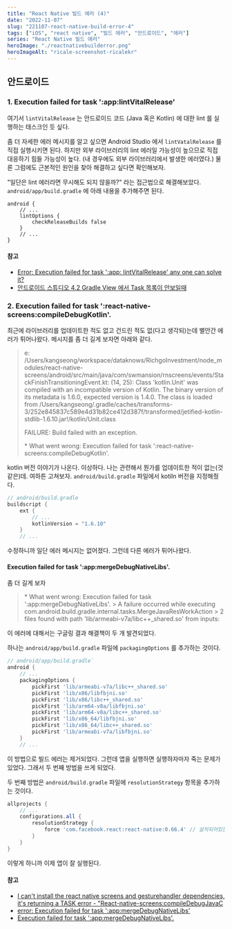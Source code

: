 ```yaml
---
title: "React Native 빌드 에러 (4)"
date: "2022-11-07"
slug: "221107-react-native-build-error-4"
tags: ["iOS", "react native", "빌드 에러", "안드로이드", "에러"]
series: "React Native 빌드 에러"
heroImage: "./reactnativebuilderror.png"
heroImageAlt: "ricale-screenshot-ricalekr"
---
```


## 안드로이드

### 1. Execution failed for task ':app:lintVitalRelease'

여기서 `lintVitalRelease` 는 안드로이드 코드 (Java 혹은 Kotlin) 에 대한 lint 를 실행하는 태스크인 듯 싶다.

좀 더 자세한 에러 메시지를 알고 싶으면 Android Studio 에서 `lintVatalRelease` 를 직접 실행시키면 된다. 하지만 외부 라이브러리의 lint 에러일 가능성이 높으므로 직접 대응하기 힘들 가능성이 높다. (내 경우에도 외부 라이브러리에서 발생한 에러였다.) 물론 그럼에도 근본적인 원인을 찾아 해결하고 싶다면 확인해보자.

"일단은 lint 에러라면 무시해도 되지 않을까?" 라는 접근법으로 해결해보았다. `android/app/build.gradle` 에 아래 내용을 추가해주면 된다.

```
android {
    // ...
    lintOptions {
        checkReleaseBuilds false
    }
    // ...
}
```

#### 참고

- [Error: Execution failed for task ':app: lintVitalRelease' any one can solve it?](https://stackoverflow.com/questions/49286268/error-execution-failed-for-task-app-lintvitalrelease-any-one-can-solve-it)
- [안드로이드 스튜디오 4.2 Gradle View 에서 Task 목록이 안보일때](https://stove99.github.io/etc/2021/05/11/android-studio-4.2-not-showing-gradle-task-list/)

### 2. Execution failed for task ':react-native-screens:compileDebugKotlin'.

최근에 라이브러리를 업데이트한 적도 없고 건드린 적도 없(다고 생각되)는데 별안간 에러가 튀어나왔다. 메시지를 좀 더 길게 보자면 아래와 같다.

> e: /Users/kangseong/workspace/dataknows/RichgoInvestment/node_modules/react-native-screens/android/src/main/java/com/swmansion/rnscreens/events/StackFinishTransitioningEvent.kt: (14, 25): Class 'kotlin.Unit' was compiled with an incompatible version of Kotlin. The binary version of its metadata is 1.6.0, expected version is 1.4.0.
> The class is loaded from /Users/kangseong/.gradle/caches/transforms-3/252e845837c589e4d31b82ce412d387f/transformed/jetified-kotlin-stdlib-1.6.10.jar!/kotlin/Unit.class
>
> FAILURE: Build failed with an exception.
>
> \* What went wrong:
> Execution failed for task ':react-native-screens:compileDebugKotlin'.

kotlin 버전 이야기가 나온다. 이상하다. 나는 관련해서 뭔가를 업데이트한 적이 없는(것 같은)데. 여하튼 고쳐보자. `android/build.gradle` 파일에서 kotiln 버전을 지정해줬다.

```gradle
// android/build.gradle
buildscript {
    ext {
        // ...
        kotlinVersion = "1.6.10"
    }
    // ...
```

수정하니까 일단 에러 메시지는 없어졌다. 그런데 다른 에러가 튀어나왔다.

#### Execution failed for task ':app:mergeDebugNativeLibs'.

좀 더 길게 보자

> \* What went wrong:
> Execution failed for task ':app:mergeDebugNativeLibs'.
> \> A failure occurred while executing com.android.build.gradle.internal.tasks.MergeJavaResWorkAction
> \> 2 files found with path 'lib/armeabi-v7a/libc++\_shared.so' from inputs:

이 에러에 대해서는 구글링 결과 해결책이 두 개 발견되었다.

하나는 `android/app/build.gradle` 파일에 `packagingOptions` 를 추가하는 것이다.

```gradle
// android/app/build.gradle`
android {
    // ...
    packagingOptions {
        pickFirst 'lib/armeabi-v7a/libc++_shared.so'
        pickFirst 'lib/x86/libfbjni.so'
        pickFirst 'lib/x86/libc++_shared.so'
        pickFirst 'lib/arm64-v8a/libfbjni.so'
        pickFirst 'lib/arm64-v8a/libc++_shared.so'
        pickFirst 'lib/x86_64/libfbjni.so'
        pickFirst 'lib/x86_64/libc++_shared.so'
        pickFirst 'lib/armeabi-v7a/libfbjni.so'
    }
    // ...
```

이 방법으로 빌드 에러는 제거되었다. 그런데 앱을 실행하면 실행하자마자 죽는 문제가 있었다. 그래서 두 번째 방법을 쓰게 되었다.

두 번째 방법은 `android/build.gradle` 파일에 `resolutionStrategy` 항목을 추가하는 것이다.

```gradle
allprojects {
    // ...
    configurations.all {
        resolutionStrategy {
            force 'com.facebook.react:react-native:0.66.4' // 설치되어있는 react-native 버전과 동일하게
        }
    }
}
```

이렇게 하니까 이제 앱이 잘 실행된다.

#### 참고

- [I can't install the react native screens and gesturehandler dependencies, it's returning a TASK error - "React-native-screens:compileDebugJavaC](https://github.com/software-mansion/react-native-screens/issues/1493)
- [error: Execution failed for task ':app:mergeDebugNativeLibs'](https://stackoverflow.com/questions/74326839/error-execution-failed-for-task-appmergedebugnativelibs)
- [Execution failed for task ':app:mergeDebugNativeLibs'.](https://github.com/facebook/react-native/issues/35215)
